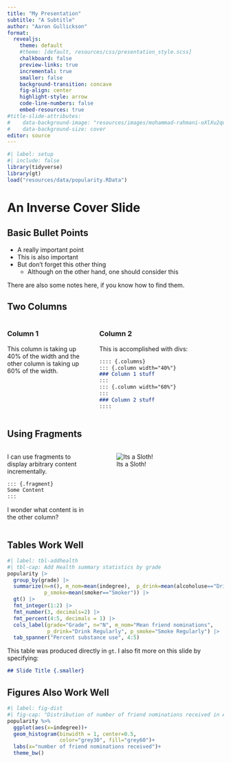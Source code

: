```yaml
---
title: "My Presentation"
subtitle: "A Subtitle"
author: "Aaron Gullickson"
format:
  revealjs:
    theme: default
    #theme: [default, resources/css/presentation_style.scss]
    chalkboard: false
    preview-links: true
    incremental: true
    smaller: false
    background-transition: concave
    fig-align: center
    highlight-style: arrow
    code-line-numbers: false
    embed-resources: true
#title-slide-attributes:
#    data-background-image: "resources/images/mohammad-rahmani-oXlXu2qukGE-unsplash.jpg"
#    data-background-size: cover
editor: source
---
```


```r
#| label: setup
#| include: false
library(tidyverse)
library(gt)
load("resources/data/popularity.RData")
```

# An Inverse Cover Slide {background-color="black" background-image="resources/images/mikael-kristenson-3aVlWP-7bg8-unsplash.jpg"}

## Basic Bullet Points

- A really important point
- This is also important
- But don't forget this other thing
  - Although on the other hand, one should consider this

::: {.notes}
There are also some notes here, if you know how to find them.
:::

## Two Columns

:::: {.columns}
::: {.column width="40%"}
### Column 1

This column is taking up 40% of the width and the other column is taking up 60% of the width.
:::
::: {.column width="60%"}
### Column 2
This is accomplished with divs:
```markdown
:::: {.columns}
::: {.column width="40%"}
### Column 1 stuff
:::
::: {.column width="60%"}
:::
### Column 2 stuff
::::
```
:::

::::

## Using Fragments

:::: {.columns}
::: {.column width="40%"}
I can use fragments to display arbitrary content incrementally.

```markdown
::: {.fragment}
Some Content
:::
```
I wonder what content is in the other column?
:::
::: {.column width="60%"}
::: {.fragment}
![Its a Sloth!](resources/images/sloth1.png)
:::
:::

::::


## Tables Work Well {.smaller}

```r
#| label: tbl-addhealth
#| tbl-cap: Add Health summary statistics by grade
popularity |>
  group_by(grade) |>
  summarize(n=n(), m_nom=mean(indegree),  p_drink=mean(alcoholuse=="Drinker"),
            p_smoke=mean(smoker=="Smoker")) |>
  gt() |>
  fmt_integer(1:2) |>
  fmt_number(3, decimals=2) |>
  fmt_percent(4:5, decimals = 1) |>
  cols_label(grade="Grade", n="N", m_nom="Mean friend nominations",
             p_drink="Drink Regularly", p_smoke="Smoke Regularly") |>
  tab_spanner("Percent substance use", 4:5)
```

This table was produced directly in `gt`. I also fit more on this slide by specifying:

```markdown
## Slide Title {.smaller}
```

## Figures Also Work Well

```r
#| label: fig-dist
#| fig-cap: "Distribution of number of friend nominations received in Add Health data"
popularity %>%
  ggplot(aes(x=indegree))+
  geom_histogram(binwidth = 1, center=0.5, 
                 color="grey30", fill="grey60")+
  labs(x="number of friend nominations received")+
  theme_bw()
```